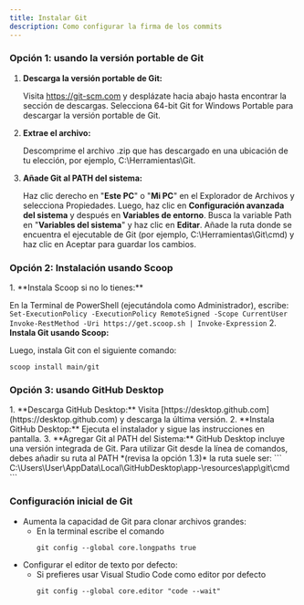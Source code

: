 ```yaml
---
title: Instalar Git
description: Como configurar la firma de los commits
---
```


### Opción 1: usando la versión portable de Git

<Steps>

1. **Descarga la versión portable de Git:**
   
   Visita https://git-scm.com y desplázate hacia abajo hasta encontrar la sección de descargas. Selecciona 64-bit Git for Windows Portable para descargar la versión portable de Git.

2. **Extrae el archivo:**
   
   Descomprime el archivo .zip que has descargado en una ubicación de tu elección, por ejemplo, C:\Herramientas\Git.

3. **Añade Git al PATH del sistema:**
   
   Haz clic derecho en "**Este PC**" o "**Mi PC**" en el Explorador de Archivos y selecciona Propiedades. Luego, haz clic en **Configuración avanzada del sistema** y después en **Variables de entorno**. Busca la variable Path en "**Variables del sistema**" y haz clic en **Editar**. Añade la ruta donde se encuentra el ejecutable de Git (por ejemplo, C:\Herramientas\Git\cmd) y haz clic en Aceptar para guardar los cambios.

</Steps>

### Opción 2: Instalación usando Scoop

<Steps>
1. **Instala Scoop si no lo tienes:**

   En la Terminal de PowerShell (ejecutándola como Administrador), escribe:
     ```
     Set-ExecutionPolicy -ExecutionPolicy RemoteSigned -Scope CurrentUser
    Invoke-RestMethod -Uri https://get.scoop.sh | Invoke-Expression
     ```
2. **Instala Git usando Scoop:**

   Luego, instala Git con el siguiente comando:
   ```
   scoop install main/git
   ```
</Steps>

### Opción 3: usando GitHub Desktop

<Steps>
1. **Descarga GitHub Desktop:**
   Visita [https://desktop.github.com](https://desktop.github.com) y descarga la última versión.
2. **Instala GitHub Desktop:**
   Ejecuta el instalador y sigue las instrucciones en pantalla.
3. **Agregar Git al PATH del Sistema:**
   GitHub Desktop incluye una versión integrada de Git. Para utilizar Git desde la línea de comandos, debes añadir su ruta al PATH *(revisa la opción 1.3)* la ruta suele ser:
    ```
    C:\Users\User\AppData\Local\GitHubDesktop\app-<versión>\resources\app\git\cmd
    ```
</Steps>

### Configuración inicial de Git

- Aumenta la capacidad de Git para clonar archivos grandes:
  - En la terminal escribe el comando 
    ```
    git config --global core.longpaths true
    ```
- Configurar el editor de texto por defecto:
   - Si prefieres usar Visual Studio Code como editor por defecto 
     ```
     git config --global core.editor "code --wait"
     ```

<LinkCard
title="Clientes con soporte oficial"
description="Revisa los clientes compatibles con la nueva instalacion de git"
href="https://git-scm.com/download/gui/windows"/>
